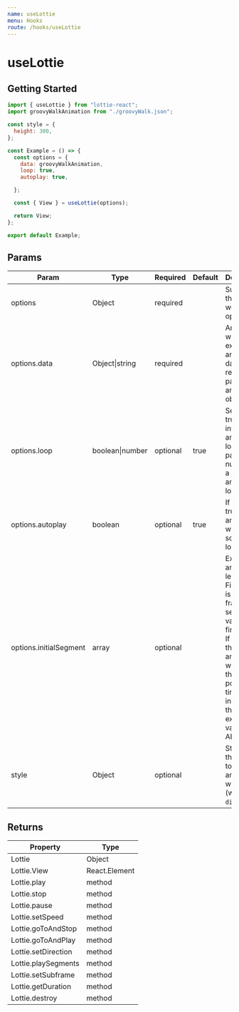 ```yaml
---
name: useLottie
menu: Hooks
route: /hooks/useLottie
---
```



# useLottie

## Getting Started

<UseLottieExamples />

```jsx
import { useLottie } from "lottie-react";
import groovyWalkAnimation from "./groovyWalk.json";

const style = {
  height: 300,
};

const Example = () => {
  const options = {
    data: groovyWalkAnimation,
    loop: true,
    autoplay: true,

  };

  const { View } = useLottie(options);

  return View;
};

export default Example;
```

## Params

| Param                  | Type            | Required | Default | Description                                                                                                                                                                                              |
| ---------------------- | --------------- | -------- | ------- | -------------------------------------------------------------------------------------------------------------------------------------------------------------------------------------------------------- |
| options                | Object          | required |         | Subset of the lottie-web options                                                                                                                                                                         |
| options.data           | Object\|string  | required |         | An Object with the exported animation data or the relative path to the animation object                                                                                                                  |
| options.loop           | boolean\|number | optional | true    | Set it to true for infinite amount of loops, or pass a number for a specific amount of loops                                                                                                             |
| options.autoplay       | boolean         | optional | true    | If set to true, animation will play as soon as it's loaded                                                                                                                                               |
| options.initialSegment | array           | optional |         | Expects an array of length 2. First value is the initial frame, second value is the final frame. If this is set, the animation will start at this position in time instead of the exported value from AE |
| style                  | Object          | optional |         | Style object that applies to the animation wrapper (which is a `div`)                                                                                                                                    |

## Returns

| Property            | Type          |
| ------------------- | ------------- |
| Lottie              | Object        |
| Lottie.View         | React.Element |
| Lottie.play         | method        |
| Lottie.stop         | method        |
| Lottie.pause        | method        |
| Lottie.setSpeed     | method        |
| Lottie.goToAndStop  | method        |
| Lottie.goToAndPlay  | method        |
| Lottie.setDirection | method        |
| Lottie.playSegments | method        |
| Lottie.setSubframe  | method        |
| Lottie.getDuration  | method        |
| Lottie.destroy      | method        |
